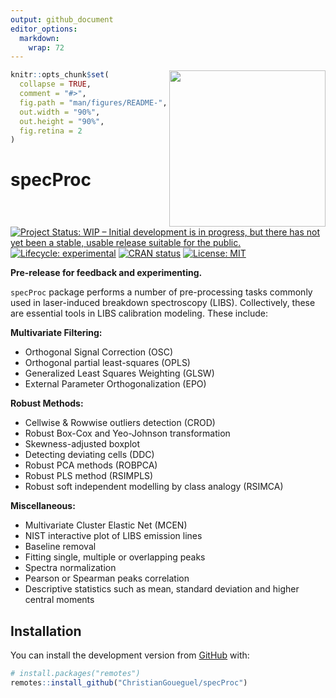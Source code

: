 ```yaml
---
output: github_document
editor_options: 
  markdown: 
    wrap: 72
---
```


<!-- README.md is generated from README.Rmd. Please edit that file -->

<img src="man/figures/logo.png" align="right" height="250"/>

```r
knitr::opts_chunk$set(
  collapse = TRUE,
  comment = "#>",
  fig.path = "man/figures/README-",
  out.width = "90%",
  out.height = "90%",
  fig.retina = 2
)
```

# specProc

<!-- badges: start -->

[![Project Status: WIP -- Initial development is in progress, but there
has not yet been a stable, usable release suitable for the
public.](https://www.repostatus.org/badges/latest/wip.svg)](https://www.repostatus.org/#wip)
[![Lifecycle:
experimental](https://img.shields.io/badge/lifecycle-experimental-orange.svg)](https://lifecycle.r-lib.org/articles/stages.html#experimental)
[![CRAN
status](https://www.r-pkg.org/badges/version/specProc)](https://CRAN.R-project.org/package=specProc)
[![License:
MIT](https://img.shields.io/badge/License-MIT-blue.svg)](https://opensource.org/licenses/MIT)

<!-- badges: end -->

**Pre-release for feedback and experimenting.**

`specProc` package performs a number of pre-processing tasks commonly
used in laser-induced breakdown spectroscopy (LIBS). Collectively, these
are essential tools in LIBS calibration modeling. These include:

**Multivariate Filtering:**

-   Orthogonal Signal Correction (OSC)
-   Orthogonal partial least-squares (OPLS)
-   Generalized Least Squares Weighting (GLSW)
-   External Parameter Orthogonalization (EPO)

**Robust Methods:**

-   Cellwise & Rowwise outliers detection (CROD)
-   Robust Box-Cox and Yeo-Johnson transformation
-   Skewness-adjusted boxplot
-   Detecting deviating cells (DDC)
-   Robust PCA methods (ROBPCA)
-   Robust PLS method (RSIMPLS)
-   Robust soft independent modelling by class analogy (RSIMCA)

**Miscellaneous:**

-   Multivariate Cluster Elastic Net (MCEN)
-   NIST interactive plot of LIBS emission lines
-   Baseline removal
-   Fitting single, multiple or overlapping peaks
-   Spectra normalization
-   Pearson or Spearman peaks correlation
-   Descriptive statistics such as mean, standard deviation and higher central moments

## Installation

You can install the development version from
[GitHub](https://github.com/) with:

``` r
# install.packages("remotes")
remotes::install_github("ChristianGoueguel/specProc")
```
